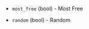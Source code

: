 <!-- Code generated from the comments of the SubnetFilterOptions struct in builder/common/run_config.go; DO NOT EDIT MANUALLY -->

- `most_free` (bool) - Most Free

- `random` (bool) - Random

<!-- End of code generated from the comments of the SubnetFilterOptions struct in builder/common/run_config.go; -->
